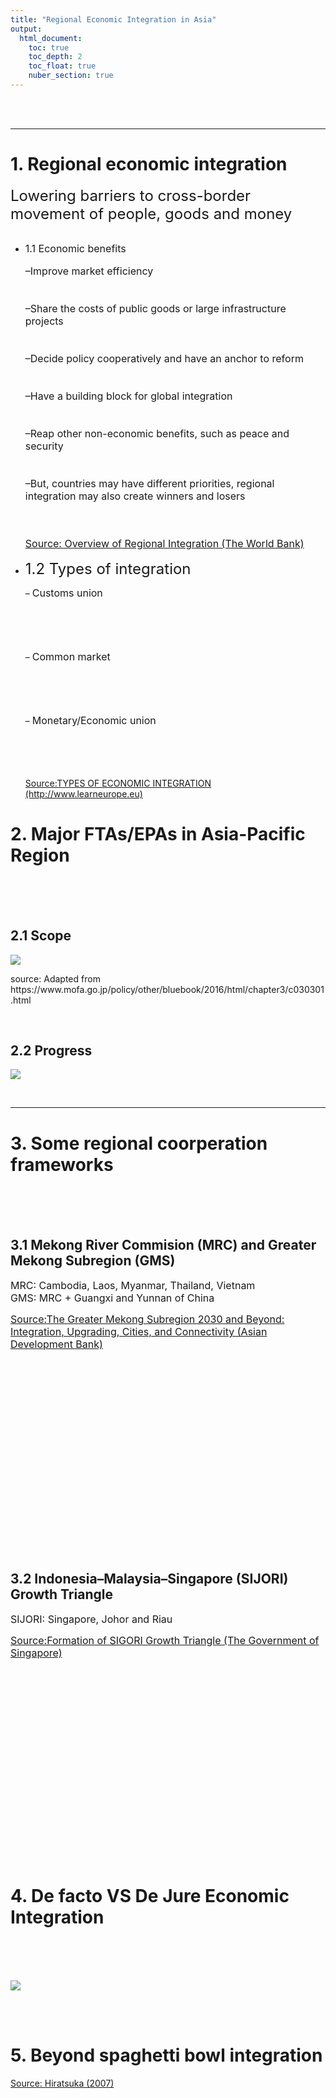 ```yaml
---
title: "Regional Economic Integration in Asia"
output: 
  html_document:
    toc: true
    toc_depth: 2
    toc_float: true
    nuber_section: true
---
```


<br>
<br>

***

# 1. Regional economic integration
<font size="5">Lowering barriers to cross-border movement of people, goods and money</font>
<br>
<br>

- <font size="3">1.1 Economic benefits

  --Improve market efficiency
<br>
<br>
<br>
  --Share the costs of public goods or large infrastructure projects
<br>
<br>
<br>
  --Decide policy cooperatively and have an anchor to reform
<br>
<br>
<br>
  --Have a building block for global integration
<br>
<br>
<br>
  --Reap other non-economic benefits, such as peace and security
<br>
<br>
<br>
  --But, countries may have different priorities, regional integration may also create winners and losers 
<br>
<br>
<br>

  [Source: Overview of Regional Integration (The World Bank)](https://www.worldbank.org/en/topic/regional-integration/overview#1) 

</font>

- <font size="5">1.2 Types of integration</font>

  -- <font size="3">Customs union</font>
<br>
<br>
<br>
<br>
<br>

  -- <font size="3">Common market</font>
<br>
<br>
<br>
<br>
<br>

  -- <font size="3">Monetary/Economic union</font>
<br>
<br>
<br>
<br>
<br>

  [Source:TYPES OF ECONOMIC INTEGRATION (http://www.learneurope.eu)](http://www.learneurope.eu/index.php?cID=306)

# 2. Major FTAs/EPAs in Asia-Pacific Region

<br>
<br>
<br>

## 2.1 Scope
![](./figure/asia pacific region.png)

source: Adapted from https://www.mofa.go.jp/policy/other/bluebook/2016/html/chapter3/c030301.html

<br>

## 2.2 Progress
![](./figure/regionaleconomicintegration.png)

<br>

***
# 3. Some regional coorperation frameworks

<br>
<br>
<br>

## 3.1 Mekong River Commision (MRC) and Greater Mekong Subregion (GMS)
<font size="3"> 
MRC: Cambodia, Laos, Myanmar, Thailand, Vietnam<br>
GMS: MRC + Guangxi and Yunnan of China

[Source:The Greater Mekong Subregion 2030 and Beyond: Integration, Upgrading, Cities, and Connectivity (Asian Development Bank)](https://www.adb.org/publications/gms-2030-integration-upgrading-cities-connectivity)
</font>
<br>
<br>
<br>
<br>
<br>
<br>
<br>
<br>
<br>
<br>
<br>
<br>
<br>
<br>
<br>
<br>
<br>
<br>
<br>
<br>

## 3.2 Indonesia–Malaysia–Singapore (SIJORI) Growth Triangle
<font size="3"> 
SIJORI: Singapore, Johor and Riau

[Source:Formation of SIGORI Growth Triangle (The Government of Singapore)](https://eresources.nlb.gov.sg/history/events/bd4d0374-63ae-49fe-95c8-2210b3b0ac59)
</font>
<br>
<br>
<br>
<br>
<br>
<br>
<br>
<br>
<br>
<br>
<br>
<br>
<br>
<br>
<br>
<br>
<br>
<br>
<br>
<br>

# 4. De facto VS De Jure Economic Integration

<br>
<br>
<br>

![](figure/hardriveproductionnetwork.png)

<br>
<br>

# 5. Beyond spaghetti bowl integration 

[Source: Hiratsuka (2007)](https://www.ide.go.jp/library/English/Publish/Reports/InterimReport/2007/pdf/Ch9_Hiratsuka.pdf)
<br>
<br>
<br>
<br>
<br>
<br>
<br>
<br>
<br>
<br>
<br>
<br>
<br>
<br>
<br>
<br>
<br>
<br>
<br>
<br>